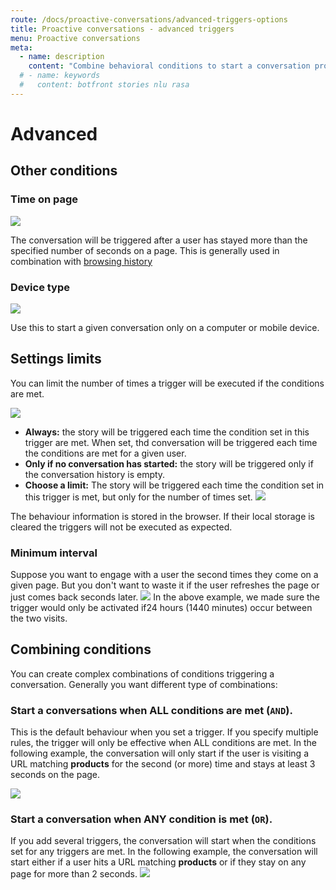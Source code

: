```yaml
---
route: /docs/proactive-conversations/advanced-triggers-options
title: Proactive conversations - advanced triggers
menu: Proactive conversations
meta:
  - name: description
    content: "Combine behavioral conditions to start a conversation proactively."
  # - name: keywords
  #   content: botfront stories nlu rasa
---
```


# Advanced

## Other conditions


### Time on page
![](../../images/proactive_conversations/triggers_modal_time_on_page.png)

The conversation will be triggered after a user has stayed more than the specified number of seconds on a page. This is generally used in combination with [browsing history](#trigger-story-based-on-browsing-history)


### Device type
![](../../images/proactive_conversations/triggers_modal_device_type.png)

Use this to start a given conversation only on a computer or mobile device.


## Settings limits

You can limit the number of times a trigger will be executed if the conditions are met.

![](../../images/proactive_conversations/triggers_modal_when.png)

- **Always:** the story will be triggered each time the condition set in this trigger are met.
When set, thd conversation will be triggered each time the conditions are met for a given user.
- **Only if no conversation has started:** the story will be triggered only if the conversation history is empty.
- **Choose a limit:** The story will be triggered each time the condition set in this trigger is met, but only for the number of times set.
![](../../images/proactive_conversations/triggers_maximum_triggers.png)


<Important type="info" title="The behavior is stored in the browser's local storage">
The behaviour information is stored in the browser. If their local storage is cleared the triggers will not be executed as expected.
</Important>


### Minimum interval

Suppose you want to engage with a user the second times they come on a given page. But you don't want to waste it if the user refreshes the page or just comes back seconds later.
![](../../images/proactive_conversations/triggers_minimum_intervals.png)
In the above example, we made sure the trigger would only be activated if24 hours (1440 minutes) occur between the two visits.


## Combining conditions

You can create complex combinations of conditions triggering a conversation. Generally you want different type of combinations:

### Start a conversations when ALL conditions are met (`AND`).

This is the default behaviour when you set a trigger. If you specify multiple rules, the trigger will only be effective when ALL conditions are met.
In the following example, the conversation will only start if the user is visiting a URL matching **products** for the second (or more) time and stays at least 3 seconds on the page.

![](../../images/proactive_conversations/triggers_combine_and.png)

### Start a conversation when ANY condition is met (`OR`).
If you add several triggers, the conversation will start when the conditions set for any triggers are met.
In the following example, the conversation will start either if a user hits a URL matching **products** or if they stay on any page for more than 2 seconds.
![](../../images/proactive_conversations/triggers_combine_or.png)

